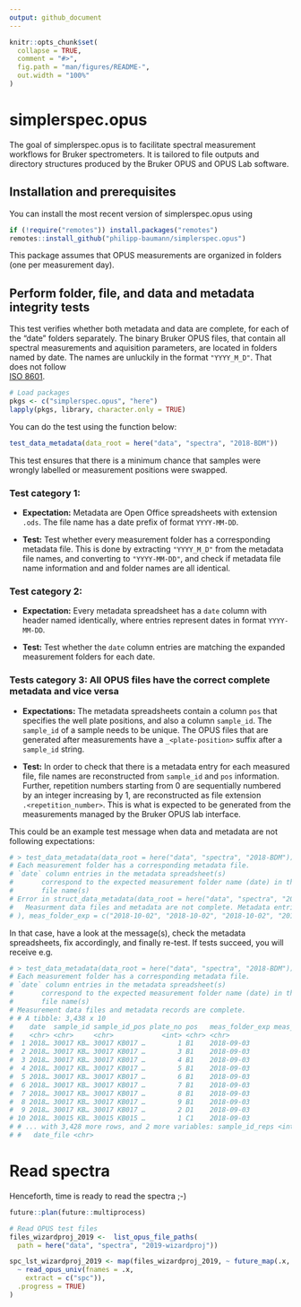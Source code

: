 ```yaml
---
output: github_document
---
```


<!-- README.md is generated from README.Rmd. Please edit that file -->

```r
knitr::opts_chunk$set(
  collapse = TRUE,
  comment = "#>",
  fig.path = "man/figures/README-",
  out.width = "100%"
)
```
# simplerspec.opus

The goal of simplerspec.opus is to facilitate spectral measurement workflows
for Bruker spectrometers. It is tailored to file outputs and directory 
structures produced by the Bruker OPUS and OPUS Lab software.

## Installation and prerequisites

You can install the most recent version of simplerspec.opus using

``` r
if (!require("remotes")) install.packages("remotes")
remotes::install_github("philipp-baumann/simplerspec.opus")
```

This package assumes that OPUS measurements are organized in folders (one per measurement day). 

## Perform folder, file, and data and metadata integrity tests

This test verifies whether both metadata and data are
complete, for each of the "date" folders separately. The binary Bruker OPUS
files, that contain all spectral measurements and aquisition parameters, are 
located in folders named by date. The names are unluckily in the format 
`"YYYY_M_D"`. That does not follow  
[ISO 8601](https://en.wikipedia.org/wiki/ISO_8601).

```r
# Load packages
pkgs <- c("simplerspec.opus", "here")
lapply(pkgs, library, character.only = TRUE)
```

You can do the test using the function below:

```r
test_data_metadata(data_root = here("data", "spectra", "2018-BDM"))
```

This test ensures that there is a minimum chance that samples were wrongly 
labelled or measurement positions were swapped.

   
### Test category 1:

* **Expectation:** Metadata are Open Office spreadsheets with extension
  `.ods`. The file name has a date prefix of format `YYYY-MM-DD`.

* **Test:** Test whether every measurement folder has a corresponding 
  metadata file. This is done by extracting `"YYYY_M_D"` from
  the metadata file names, and converting to `"YYYY-MM-DD"`, and check if
  metadata file name information and and folder names are all identical.
  
### Test category 2:

* **Expectation:** Every metadata spreadsheet has a `date` column with 
  header named identically, where entries represent dates in format
  `YYYY-MM-DD`.

* **Test:** Test whether the `date` column entries are matching the expanded
  measurement folders for each date.
  
### Tests category 3: All OPUS files have the correct complete metadata and vice versa

  
* **Expectations:** The metadata spreadsheets contain a column `pos` that
  specifies the well plate positions, and also a column `sample_id`. The
  `sample_id` of a sample needs to be unique. The OPUS files that are generated 
  after measurements have a `_<plate-position>` suffix after a `sample_id`
  string.
  
* **Test:** In order to check that there is a metadata entry for each measured
  file, file names are reconstructed from `sample_id` and `pos` information. 
  Further, repetition numbers starting from 0 are sequentially numbered by an
  integer increasing by 1, are reconstructed as file extension  
  `.<repetition_number>`. This is what is expected to be generated from the 
  measurements managed by the Bruker OPUS lab interface.
  
  
This could be an example test message when data and metadata are not following
expectations:

```r
# > test_data_metadata(data_root = here("data", "spectra", "2018-BDM"))
# Each measurement folder has a corresponding metadata file.
# `date` column entries in the metadata spreadsheet(s)
#       correspond to the expected measurement folder name (date) in the metadata
#       file name(s)
# Error in struct_data_metadata(data_root = here("data", "spectra", "2018-BDM")) : 
#   Measurment data files and metadata are not complete. Metadata entries for the following measurement data <files are missing: list(date = c("2018-10-02", "2018-10-02", "2018-10-02", "2018-10-02", "2018-10-02", "2018-10-02", "2018-10-02", "2018-10-02", "2018-10-02", "2018-10-02", "2018-10-02", "2018-10-02"), sample_id = c(NA, NA, NA, NA, NA, NA, NA, NA, NA, NA, NA, NA), sample_id_pos = c("NA_A4", "NA_B4", "NA_C4", "NA_D4", "NA_A5", "NA_B5", "NA_C5", "NA_D5", "NA_A6", "NA_B6", "NA_C6", "NA_D6"), plate_no = c(6, 6, 6, 6, 6, 6, 6, 6, 6, 6, 6, 6), pos = c("A4", "B4", "C4", "D4", "A5", "B5", "C5", "D5", "A6", "B6", "C6", "D6"
# ), meas_folder_exp = c("2018-10-02", "2018-10-02", "2018-10-02", "2018-10-02", "2018-10-02", "2018-10-02", "2018-10-02", "2018-10-02", "2018-10-02", "2018-10-02", "2018-10-02", "2018-10-02"), meas_rep_meta = c(0, 0, 0, 0, 0, 0, 0, 0, 0, 0, 0, 0), file_id = c("NA_A4.0", "NA_B4.0", "NA_C4.0", "NA_D4.0", "NA_A5.0", "NA_B5.0", "NA_C5.0", "NA_D5.0", "NA_A6.0", "NA_B
```

In that case, have a look at the message(s), check the metadata spreadsheets,
fix accordingly, and finally re-test. If tests succeed, you will receive e.g.

```r
# > test_data_metadata(data_root = here("data", "spectra", "2018-BDM"))
# Each measurement folder has a corresponding metadata file.
# `date` column entries in the metadata spreadsheet(s)
#       correspond to the expected measurement folder name (date) in the metadata
#       file name(s)
# Measurement data files and metadata records are complete.
# # A tibble: 3,438 x 10
#    date  sample_id sample_id_pos plate_no pos   meas_folder_exp meas_rep_meta file_id
#    <chr> <chr>     <chr>            <int> <chr> <chr>                   <int> <chr>  
#  1 2018… 30017 KB… 30017 KB017 …        1 B1    2018-09-03                  0 30017 …
#  2 2018… 30017 KB… 30017 KB017 …        3 B1    2018-09-03                  1 30017 …
#  3 2018… 30017 KB… 30017 KB017 …        4 B1    2018-09-03                  2 30017 …
#  4 2018… 30017 KB… 30017 KB017 …        5 B1    2018-09-03                  3 30017 …
#  5 2018… 30017 KB… 30017 KB017 …        6 B1    2018-09-03                  4 30017 …
#  6 2018… 30017 KB… 30017 KB017 …        7 B1    2018-09-03                  5 30017 …
#  7 2018… 30017 KB… 30017 KB017 …        8 B1    2018-09-03                  6 30017 …
#  8 2018… 30017 KB… 30017 KB017 …        9 B1    2018-09-03                  7 30017 …
#  9 2018… 30017 KB… 30017 KB017 …        2 D1    2018-09-03                  0 30017 …
# 10 2018… 30015 KB… 30015 KB015 …        1 C1    2018-09-03                  0 30015 …
# # ... with 3,428 more rows, and 2 more variables: sample_id_reps <int>,
# #   date_file <chr>
```

# Read spectra

Henceforth, time is ready to read the spectra ;-)

```r
future::plan(future::multiprocess)

# Read OPUS test files
files_wizardproj_2019 <-  list_opus_file_paths(
  path = here("data", "spectra", "2019-wizardproj"))

spc_lst_wizardproj_2019 <- map(files_wizardproj_2019, ~ future_map(.x,
  ~ read_opus_univ(fnames = .x,
    extract = c("spc")),
  .progress = TRUE)
)
```


